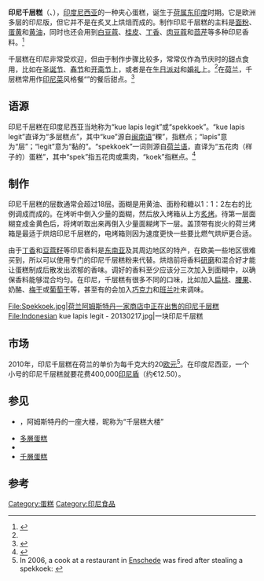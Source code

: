 {{noteTA
|1=zh-hans:黄油;zh-hk:牛油;zh-tw:奶油;
}}
{{Infobox prepared food
| name             = 印尼千层糕
| image            = Spekkoek naturel en pandan.jpg
| caption          = 普通口味和[[班兰叶|班兰叶]]口味的印尼千层糕
| country          = {{IDN}}
| type             = [[千層蛋糕|千層蛋糕]]
| main_ingredient  = [[蛋黄|蛋黄]]、[[黄油|黄油]]、[[食糖|食糖]]
}}
'''印尼千层糕'''（{{lang-nl|Spekkoek}}、{{lang-id|Kue lapis legit}}），[[印度尼西亚|印度尼西亚]]的一种夹心蛋糕，诞生于[[荷属东印度|荷属东印度]]时期。它是欧洲多层{{le|炙叉蛋糕|Spit cake}}的印尼版，但它并不是在炙叉上烘焙而成的。制作印尼千层糕的主料是[[面粉|面粉]]、[[蛋黄|蛋黄]]和[[黄油|黄油]]，同时也还会用到[[白豆蔻|白豆蔻]]、[[桂皮|桂皮]]、[[丁香|丁香]]、[[肉豆蔻|肉豆蔻]]和[[茴芹|茴芹]]等多种印尼香料。<ref name="CNN-Cake">{{Cite news|url=http://edition.cnn.com/2016/08/22/travel/world-national-cakes/|title=Tiramisu, cheesecake, Pavlova and 14 more of the world's most delicious national cakes|last=Zoe Li|date=22 August 2016|work=CNN|last2=Maggie Hiufu Wong|page=4|accessdate=2016-09-16|archive-date=2017-05-08|archive-url=https://web.archive.org/web/20170508195644/http://edition.cnn.com/2016/08/22/travel/world-national-cakes|dead-url=no}}</ref>

千层糕在印尼非常受欢迎，但由于制作步骤比较多，常常仅作為节庆时的甜点食用，比如在[[圣诞节|圣诞节]]、[[春节|春节]]和[[开斋节|开斋节]]上，或者是在[[生日派對|生日派对]]和[[婚礼|婚礼]]上。<ref name="CNN-Cake"/>在[[荷兰|荷兰]]，千层糕常用作[[印尼菜|印尼菜]]风格餐“{{le|荷蘭飯桌|Rijsttafel|饭桌}}”的餐后甜点。<ref>{{Cite book|title=The Pastry Chef's Companion: A Comprehensive Resource Guide for the Baking and Pastry|url=https://archive.org/details/pastrychefscompa00rins|last=Laura Halpin Rinsky|publisher=John Wiley & Sons|year=2008|isbn=978-0-470-00955-0|location=Hoboken, N.J.|page=[https://archive.org/details/pastrychefscompa00rins/page/n272 263]}}</ref>

== 语源 ==
印尼千层糕在印度尼西亚当地称为“kue lapis legit”或“spekkoek”。“kue lapis legit”直译为“多层糕点”，其中“kue”源自[[闽南语|闽南语]]“粿”，指糕点；“lapis”意为“层”；“legit”意为“黏的”。“spekkoek”一词则源自[[荷兰语|荷兰语]]，直译为“五花肉（样子的）蛋糕”，其中“spek”指五花肉或熏肉，“koek”指糕点。<ref>{{Cite web |url=http://www.15yan.com/topic/zi-shi-tiao-zhan-sai/cvuTNql9sct/ |title=遍布世界的千层蛋糕 |accessdate=2016-09-16 |archive-date=2017-01-06 |archive-url=https://web.archive.org/web/20170106210924/https://www.15yan.com/topic/zi-shi-tiao-zhan-sai/cvuTNql9sct/ |dead-url=yes }}</ref>

== 制作 ==
印尼千层糕的层数通常会超过18层。面糊是用黄油、面粉和糖以1：1：2左右的比例调成而成的。在烤听中倒入少量的面糊，然后放入烤箱从上方[[炙烤|炙烤]]。待第一层面糊变成金黄色后，将烤听取出来再倒入少量面糊烤下一层。盖顶带有炭火的荷兰烤箱是最适于烘焙印尼千层糕的，电烤箱则因为速度更快一些要比燃气烘炉更合适。

由于[[丁香|丁香]]和[[豆蔻|豆蔻籽]]等印尼香料是[[东南亚|东南亚]]及其周边地区的特产，在欧美一些地区很难买到，所以可以使用专门的印尼千层糕粉来代替。烘焙前将香料[[研磨|研磨]]和混合好才能让蛋糕制成后散发出浓郁的香味。调好的香料至少应该分三次加入到面糊中，以确保香料能够混合均匀。在印尼，千层糕有很多不同的口味，比如加入[[扁桃|扁桃]]、[[腰果|腰果]]、奶酪、[[梅干|梅干]]或[[葡萄干|葡萄干]]等，甚至有的会加入[[巧克力|巧克力]]和[[七葉蘭|班兰叶]]来调味。

<gallery>
File:Spekkoek.jpg|荷兰阿姆斯特丹一家商店中正在出售的印尼千层糕
File:Indonesian kue lapis legit - 20130217.jpg|一块印尼千层糕
</gallery>

== 市场 ==
2010年，印尼千层糕在荷兰的单价为每千克大约20[[欧元|欧元]]<ref>In 2006, a cook at a restaurant in [[恩斯赫德|Enschede]] was fired after stealing a spekkoek: {{Cite web|url=http://www.enschede.tctubantia.nl/6337/diefstal_spekkoek_kost_kok_zijn_baan_enschede|title=Diefstal spekkoek kost kok zijn baan|accessdate=16 June 2009|date=4 April 2006|publisher=Dorpsplein Enschede}}{{dead link|date=2017年12月 |bot=InternetArchiveBot |fix-attempted=yes }}</ref>。在印度尼西亚，一个小号的印尼千层糕就要花费400,000[[印尼盾|印尼盾]]（约€12.50）。

== 参见 ==
* {{le|德巴泽尔大楼|De Bazel}}，阿姆斯特丹的一座大楼，昵称为“千层糕大楼”
* [[多層蛋糕|多層蛋糕]]
*{{Link-en|泰式千層糕|Khanom chan}}
*[[千層蛋糕|千層蛋糕]]

== 参考 ==
{{Reflist|2}}
{{蛋糕}}
[[Category:蛋糕|Category:蛋糕]]
[[Category:印尼食品|Category:印尼食品]]